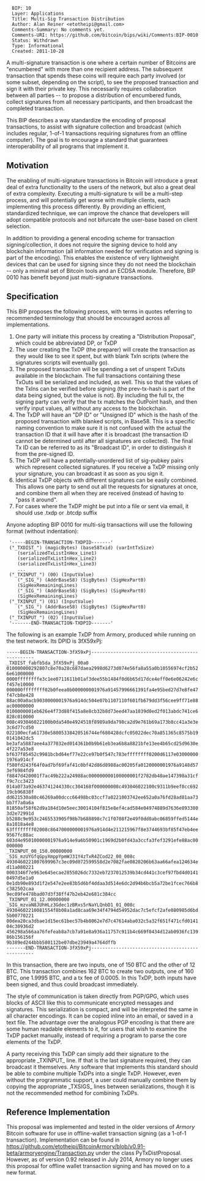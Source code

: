 <pre>
  BIP: 10
  Layer: Applications
  Title: Multi-Sig Transaction Distribution
  Author: Alan Reiner <etotheipi@gmail.com>
  Comments-Summary: No comments yet.
  Comments-URI: https://github.com/bitcoin/bips/wiki/Comments:BIP-0010
  Status: Withdrawn
  Type: Informational
  Created: 2011-10-28
</pre>

A multi-signature transaction is one where a certain number of Bitcoins are "encumbered" with more than one recipient address.  The subsequent transaction that spends these coins will require each party involved (or some subset, depending on the script), to see the proposed transaction and sign it with their private key.  This necessarily requires collaboration between all parties -- to propose a distribution of encumbered funds, collect signatures from all necessary participants, and then broadcast the completed transaction.

This BIP describes a way standardize the encoding of proposal transactions, to assist with signature collection and broadcast (which includes regular, 1-of-1 transactions requiring signatures from an offline computer).  The goal is to encourage a standard that guarantees interoperability of all programs that implement it.


==Motivation==

The enabling of multi-signature transactions in Bitcoin will introduce a great deal of extra functionality to the users of the network, but also a great deal of extra complexity.  Executing a multi-signature tx will be a multi-step process, and will potentially get worse with multiple clients, each implementing this process differently.  By providing an efficient, standardized technique, we can improve the chance that developers will adopt compatible protocols and not bifurcate the user-base based on client selection.

In addition to providing a general encoding scheme for transaction signing/collection, it does not require the signing device to hold any blockchain information (all information needed for verification and signing is part of the encoding).  This enables the existence of very lightweight devices that can be used for signing since they do not need the blockchain -- only a minimal set of Bitcoin tools and an ECDSA module.  Therefore, BIP 0010 has benefit beyond just multi-signature transactions.

==Specification==

This BIP proposes the following process, with terms in quotes referring to recommended terminology that should be encouraged across all implementations.

#  One party will initiate this process by creating a "Distribution Proposal", which could be abbreviated DP, or TxDP
#  The user creating the TxDP (the preparer) will create the transaction as they would like to see it spent, but with blank TxIn scripts (where the signatures scripts will eventually go).
#  The proposed transaction will be spending a set of unspent TxOuts available in the blockchain.  The full transactions containing these TxOuts will be serialized and included, as well.  This so that the values of the TxIns can be verified before signing (the prev-tx-hash is part of the data being signed, but the value is not).  By including the full tx, the signing party can verify that the tx matches the OutPoint hash, and then verify input values, all without any access to the blockchain.
#  The TxDP will have an "DP ID" or "Unsigned ID" which is the hash of the proposed transaction with blanked scripts, in Base58.  This is a specific naming convention to make sure it is not confused with the actual the transaction ID that it will have after it is broadcast (the transaction ID cannot be determined until after all signatures are collected).  The final Tx ID can be referred to as its "Broadcast ID", in order to distinguish it from the pre-signed ID.
#  The TxDP will have a potentially-unordered list of sig-pubkey pairs which represent collected signatures.  If you receive a TxDP missing only your signature, you can broadcast it as soon as you sign it.
#  Identical TxDP objects with different signatures can be easily combined.  This allows one party to send out all the requests for signatures at once, and combine them all when they are received (instead of having to "pass it around".
#  For cases where the TxDP might be put into a file or sent via email, it should use .txdp or .btcdp suffix

Anyone adopting BIP 0010 for multi-sig transactions will use the following format (without indentation):

<pre>
 '-----BEGIN-TRANSACTION-TXDPID-------'
 ("_TXDIST_") (magicBytes) (base58Txid) (varIntTxSize)
    (serializedTxListInHex_Line1)
    (serializedTxListInHex_Line2)
    (serializedTxListInHex_Line3)
    ...
 ("_TXINPUT_") (00) (InputValue)
    ("_SIG_") (AddrBase58) (SigBytes) (SigHexPart0)
    (SigHexRemainingLines)
    ("_SIG_") (AddrBase58) (SigBytes) (SigHexPart0)
    (SigHexRemainingLines)
 ("_TXINPUT_") (01) (InputValue)
    ("_SIG_") (AddrBase58) (SigBytes) (SigHexPart0)
    (SigHexRemainingLines)
 ("_TXINPUT_") (02) (InputValue)
 '-------END-TRANSACTION-TXDPID-------'
</pre>

The following is an example TxDP from Armory, produced while running on the test network.  Its DPID is 3fX59xPj:

</pre>
 -----BEGIN-TRANSACTION-3fX59xPj-------------------------------------------------
 _TXDIST_fabfb5da_3fX59xPj_00a0
 010000000292807c8e70a28c687daea2998d6273d074e56fa8a55a0b10556974cf2b526e61000000
 0000ffffffffe3c1ee0711611b01af3dee55b1484f0d6b65d17dce4eff0e6e06242e6cf457e10000
 000000ffffffff02b0feea0b000000001976a91457996661391fa4e95bed27d7e8fe47f47cb8e428
 88ac00a0acb9030000001976a914dc504e07b1107110f601fb679dd3f56cee9ff71e88ac00000000
 0100000001eb626e4f73d88f415a8e8cb32b8d73eed47aa1039d0ed2f013abdc741ce6828c010000
 008c493046022100b0da540e4924518f8989a9da798ca2d9e761b69a173b8cc41a3e3e3c6d77cd50
 022100ecfa61730e58005338420516744ef680428dcfc05022dec70a851365c8575b190141042dc5
 be3afa5887aee4a377032ed014361b0b9b61eb3ea6b8a8821bfe13ee4b65cd25d9630e4f227a53e8
 bf637f85452c9981bcbd64ef77e22ce97b0f547c783effffffff0200d6117e030000001976a914cf
 f580fd243f64f0ad7bf69faf41c0bf42d86d8988ac00205fa0120000001976a9148d573ef6984fd9
 f8847d420001f7ac49b222a24988ac000000000100000001f2782db40ae147398a31cff9c7cc3423
 014a073a92e463741244330cc304168f000000008c493046022100c9311b9eef0cc69219cb96838f
 dd621530a80c46269a00dccc66498bc03ccf7a0221003742ee652a0a76fd28ad81aa73bb7f7a0a6a
 81850af58f62d9a184d10e5eec30014104f815e8ef4cad584e04974889d7636e8933803d2e72991d
 b5288c9e953c2465533905f98b7b688898c7c1f0708f2e49f0dd0abc06859ffed5144e8a1018a4e8
 63ffffffff02008c8647000000001976a914d4e211215967f8e3744693bf85f47eb4ee9567fc88ac
 603d4e95010000001976a914e9a6b50901c1969d2b0fd43a3ccfa3fef3291efe88ac00000000
 _TXINPUT_00_150.00000000
 _SIG_mzUYGfqGpyXmppYpmWJ31Y4zTxR4ZCod22_00_008c
 4930460221007699967c3ec09d072599558d2e7082fae0820206b63aa66afea124634ed11a080221
 0003346f7e963e645ecae2855026dc7332eb7237012539b34cd441c3cef97fbd4d01410497d5e1a0
 0e1db90e893d1f2e547e2ee83b5d6bf4ddaa3d514e6dc2d94b6bcb5a72be1fcec766b8c382502caa
 9ec09fe478bad07d3f38ff47b2eb42e681c384cc
 _TXINPUT_01_12.00000000
 _SIG_mzvaN8JUhHLz3Gdec1zBRxs5rNaYLQnbD1_01_008c
 49304602210081554f8b08a1ad8caa69e34f4794d54952dac7c5efcf2afe080985d6bd5b00770221
 00dea20ca3dbae1d15ec61bec57b4b8062e7d7c47614aba032c5a32f651f471cfd014104c30936d2
 456298a566aa76fefeab8a7cb7a91e8a936a11757c911b4c669f0434d12ab0936fc13986b156156f
 9b389ed244bbb580112be07dbe23949a4764dffb
 -------END-TRANSACTION-3fX59xPj-------------------------------------------------
</pre>

In this transaction, there are two inputs, one of 150 BTC and the other of 12 BTC.  This transaction combines 162 BTC to create two outputs, one of 160 BTC, one 1.9995 BTC, and a tx fee of 0.0005.  In this TxDP, both inputs have been signed, and thus could broadcast immediately.

The style of communication is taken directly from PGP/GPG, which uses blocks of ASCII like this to communicate encrypted messages and signatures.  This serialization is compact, and will be interpreted the same in all character encodings.  It can be copied inline into an email, or saved in a text file.  The advantage over the analogous PGP encoding is that there are some human readable elements to it, for users that wish to examine the TxDP packet manually, instead of requiring a program to parse the core elements of the TxDP.

A party receiving this TxDP can simply add their signature to the appropriate _TXINPUT_ line.  If that is the last signature required, they can broadcast it themselves.  Any software that implements this standard should be able to combine multiple TxDPs into a single TxDP.  However, even without the programmatic support, a user could manually combine them by copying the appropriate _TXSIGS_ lines between serializations, though it is not the recommended method for combining TxDPs.

== Reference Implementation ==

This proposal was implemented and tested in the older versions of ''Armory'' Bitcoin software for use in offline-wallet transaction signing (as a 1-of-1 transaction). Implementation can be found in https://github.com/etotheipi/BitcoinArmory/blob/v0.91-beta/armoryengine/Transaction.py under the class PyTxDistProposal. However, as of version 0.92 released in July 2014, Armory no longer uses this proposal for offline wallet transaction signing and has moved on to a new format.
